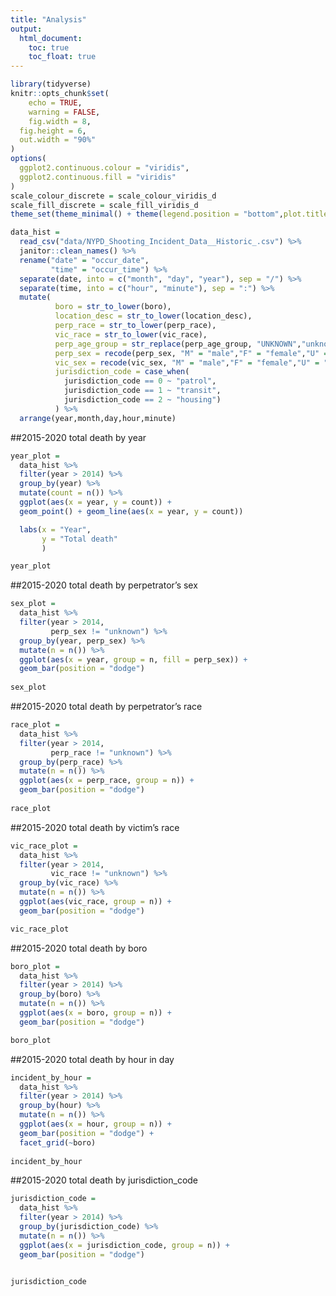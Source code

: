 ```yaml
---
title: "Analysis"
output: 
  html_document:
    toc: true
    toc_float: true
---
```

```r
library(tidyverse)
knitr::opts_chunk$set(
	echo = TRUE,
	warning = FALSE,
	fig.width = 8, 
  fig.height = 6,
  out.width = "90%"
)
options(
  ggplot2.continuous.colour = "viridis",
  ggplot2.continuous.fill = "viridis"
)
scale_colour_discrete = scale_colour_viridis_d
scale_fill_discrete = scale_fill_viridis_d
theme_set(theme_minimal() + theme(legend.position = "bottom",plot.title = element_text(face = "bold")))
```


```r
data_hist = 
  read_csv("data/NYPD_Shooting_Incident_Data__Historic_.csv") %>%
  janitor::clean_names() %>%
  rename("date" = "occur_date",
         "time" = "occur_time") %>%
  separate(date, into = c("month", "day", "year"), sep = "/") %>%
  separate(time, into = c("hour", "minute"), sep = ":") %>% 
  mutate(
          boro = str_to_lower(boro),
          location_desc = str_to_lower(location_desc),
          perp_race = str_to_lower(perp_race),
          vic_race = str_to_lower(vic_race),
          perp_age_group = str_replace(perp_age_group, "UNKNOWN","unknown"),
          perp_sex = recode(perp_sex, "M" = "male","F" = "female","U" = "unknown"), 
          vic_sex = recode(vic_sex, "M" = "male","F" = "female","U" = "unknown"),
          jurisdiction_code = case_when(
            jurisdiction_code == 0 ~ "patrol", 
            jurisdiction_code == 1 ~ "transit",
            jurisdiction_code == 2 ~ "housing")
          ) %>% 
  arrange(year,month,day,hour,minute)
```



##2015-2020 total death by year
```r
year_plot = 
  data_hist %>% 
  filter(year > 2014) %>% 
  group_by(year) %>%
  mutate(count = n()) %>% 
  ggplot(aes(x = year, y = count)) + 
  geom_point() + geom_line(aes(x = year, y = count))

  labs(x = "Year",
       y = "Total death"
       )

year_plot
```

##2015-2020 total death by perpetrator’s sex
```r
sex_plot = 
  data_hist %>% 
  filter(year > 2014,
         perp_sex != "unknown") %>% 
  group_by(year, perp_sex) %>%
  mutate(n = n()) %>% 
  ggplot(aes(x = year, group = n, fill = perp_sex)) + 
  geom_bar(position = "dodge") 
  
sex_plot
```

##2015-2020 total death by perpetrator’s race
```r
race_plot = 
  data_hist %>% 
  filter(year > 2014,
         perp_race != "unknown") %>% 
  group_by(perp_race) %>%
  mutate(n = n()) %>% 
  ggplot(aes(x = perp_race, group = n)) + 
  geom_bar(position = "dodge") 
  
race_plot
```
##2015-2020 total death by victim’s race
```r
vic_race_plot = 
  data_hist %>% 
  filter(year > 2014,
         vic_race != "unknown") %>% 
  group_by(vic_race) %>%
  mutate(n = n()) %>% 
  ggplot(aes(vic_race, group = n)) + 
  geom_bar(position = "dodge") 

vic_race_plot
```

##2015-2020 total death by boro
```r
boro_plot = 
  data_hist %>% 
  filter(year > 2014) %>% 
  group_by(boro) %>%
  mutate(n = n()) %>% 
  ggplot(aes(x = boro, group = n)) + 
  geom_bar(position = "dodge") 

boro_plot
```

##2015-2020 total death by hour in day
```r
incident_by_hour =
  data_hist %>%
  filter(year > 2014) %>% 
  group_by(hour) %>%
  mutate(n = n()) %>% 
  ggplot(aes(x = hour, group = n)) + 
  geom_bar(position = "dodge") +
  facet_grid(~boro)
  
incident_by_hour
```
##2015-2020 total death by jurisdiction_code
```r
jurisdiction_code =
  data_hist %>%
  filter(year > 2014) %>% 
  group_by(jurisdiction_code) %>%
  mutate(n = n()) %>% 
  ggplot(aes(x = jurisdiction_code, group = n)) + 
  geom_bar(position = "dodge") 

  
jurisdiction_code
```
